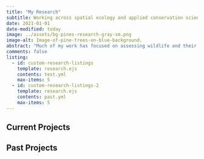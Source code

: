 ```yaml
---
title: "My Research"
subtitle: Working across spatial ecology and applied conservation science.
date: 2021-01-01
date-modified: today
image: ../assets/bg-pines-research-gray-sm.png
image-alt: Image-of-pine-trees-on-blue-background.
abstract: "Much of my work has focused on assessing wildlife and their habitats using geospatial tools and techniques aimed at applied conservation, expanding both my technical skillset and my appreciation for science."
comments: false
listing:
  - id: custom-research-listings
    template: research.ejs
    contents: test.yml
    max-items: 5
  - id: custom-research-listings-2
    template: research.ejs
    contents: past.yml
    max-items: 5
---
```


## Current Projects

::: {#custom-research-listings}
:::

## Past Projects {.mt-0}

::: {#custom-research-listings-2}
:::


